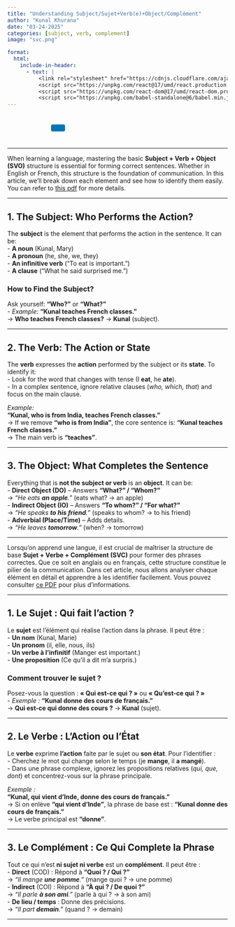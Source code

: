 ```yaml
---
title: "Understanding Subject/Sujet+Verb(e)+Object/Complément"
author: "Kunal Khurana"
date: "03-24-2025"
categories: [subject, verb, complement]
image: "svc.png"

format:
  html:
    include-in-header:
      - text: |
          <link rel="stylesheet" href="https://cdnjs.cloudflare.com/ajax/libs/font-awesome/6.0.0/css/all.min.css">
          <script src="https://unpkg.com/react@17/umd/react.production.min.js"></script>
          <script src="https://unpkg.com/react-dom@17/umd/react-dom.production.min.js"></script>
          <script src="https://unpkg.com/babel-standalone@6/babel.min.js"></script>
---
```


::: {style="text-align: left; padding: 10px;"}
<a href="mailto:info@frenchwithkunal.ca" target="_blank" style="margin: 0 10px; color: #000;"><i class="fas fa-envelope fa-lg"></i></a> <a href="https://www.instagram.com/frenchwithkunal" target="_blank" style="margin: 0 10px; color: #E1306C;"><i class="fab fa-instagram fa-lg"></i></a> <a href="https://frenchwithkunal.ca" target="_blank" style="margin: 0 10px; color: #0077b5;"><i class="fas fa-globe fa-lg"></i></a> <a href="https://whatsapp.com/channel/0029Vb57n2e7dmegpjYpyi3V" target="_blank" style="margin: 0 10px; color: #25D366;"><i class="fab fa-whatsapp fa-lg"></i></a> <button onclick="copyLink()" style="background-color: #0077b5; color: white; padding: 8px 16px; border: none; border-radius: 4px; cursor: pointer; margin-left: 10px;"> <i class="fas fa-copy"></i> </button> [Link copied!]{#copy-message style="margin-left: 10px; color: green; display: none;"}
:::





<div id="react-root"></div>
 <script type="text/babel">
 const ProfilePage = () => {
  const { useState, useEffect } = React;
  const [redirectCounter, setRedirectCounter] = useState(4);
  const [isRedirecting, setIsRedirecting] = useState(false);

  const isFrench = document.documentElement.lang === "fr";

  const translations = {
    noAccess: isFrench 
      ? "Vous n'avez pas accès à cette page."
      : "You don't have access to this page.",
    subscribe: isFrench
      ? "Veuillez vous abonner pour obtenir l'accès."
      : "Please subscribe to gain access.",
    redirecting: isFrench
      ? `Redirection vers la page d'abonnement dans ${redirectCounter} secondes...`
      : `Redirecting to subscription page in ${redirectCounter} seconds...`
  };

  const refreshToken = async () => {
    const storedRefreshToken = localStorage.getItem("refreshToken");

    if (!storedRefreshToken) {
      window.location.href = "/login.html";
      return null;
    }

    try {
      const response = await fetch("https://frenchwithkunal-cdf6ea3f88ce.herokuapp.com/api/v1/auth/refresh-token", {
        method: "POST",
        headers: {
          "Content-Type": "application/json",
        },
        body: JSON.stringify({ refreshToken: storedRefreshToken }),
      });

      if (!response.ok) {
        localStorage.removeItem("accessToken");
        localStorage.removeItem("refreshToken");
        window.location.href = "/login.html";
        return null;
      }

      const data = await response.json();
      localStorage.setItem("accessToken", data.accessToken);
      return data.accessToken;
    } catch (error) {
      localStorage.removeItem("accessToken");
      localStorage.removeItem("refreshToken");
      window.location.href = "/login.html";
      return null;
    }
  };

  const fetchWithAuth = async (url, options = {}) => {
    let accessToken = localStorage.getItem("accessToken");

    options.headers = {
      ...options.headers,
      Authorization: `Bearer ${accessToken}`,
      "Content-Type": "application/json",
    };

    let response = await fetch(url, options);

    if (response.status === 401) {
      console.log("Access token expired, attempting to refresh...");

      // Refresh token
      accessToken = await refreshToken();

      if (!accessToken) return null;

      options.headers.Authorization = `Bearer ${accessToken}`;
      response = await fetch(url, options);
    }

    return response.json();
  };

  const showNoAccessMessage = () => {
    setIsRedirecting(true);
    
    const noAccessMessage = `
      <div style="text-align: center; padding: 20px;">
        <h2>${translations.noAccess}</h2>
        <p>${translations.subscribe}</p>
        <p>${translations.redirecting}</p>
      </div>
    `;
    document.body.innerHTML = noAccessMessage;
    
    // Start countdown and redirect
    const redirectInterval = setInterval(() => {
      setRedirectCounter((prev) => {
        const newCounter = prev - 1;
        if (newCounter <= 0) {
          clearInterval(redirectInterval);
          window.location.href = "https://frenchwithkunal.ca/payment.html";
        }
        
        // Update the countdown text
        const countdownElement = document.querySelector('p:last-child');
        if (countdownElement) {
          countdownElement.textContent = isFrench
            ? `Redirection vers la page d'abonnement dans ${newCounter} secondes...`
            : `Redirecting to subscription page in ${newCounter} seconds...`;
        }
        
        return newCounter;
      });
    }, 1000);
  };

  useEffect(() => {
    const storedToken = localStorage.getItem('accessToken');

    if(!storedToken) {
      showNoAccessMessage();
    } else {
      const fetchData = async() => {
        const data = await fetchWithAuth("https://frenchwithkunal-cdf6ea3f88ce.herokuapp.com/api/v1/auth/me", {
          method: "POST",
        });

        if (data && data.data && data.data.hasAccess) {
          console.log(data);
        } else {
          showNoAccessMessage();
        }
      };
      fetchData();
    }
  }, []);

  return (
    <div></div>
  );
};

ReactDOM.render(
  <ProfilePage />,
  document.getElementById('react-root')
);
 </script>

------------------------------------------------------------------------

::: {.content-visible when-profile="english"}
When learning a language, mastering the basic **Subject + Verb + Object (SVO)** structure is essential for forming correct sentences. Whether in English or French, this structure is the foundation of communication. In this article, we’ll break down each element and see how to identify them easily. You can refer to [this pdf](https://drive.google.com/file/d/1fi3oGtxpK9YgG64356j7UIfOJe7M4k7L/view?usp=drive_link) for more details.

------------------------------------------------------------------------

## **1. The Subject: Who Performs the Action?**

The **subject** is the element that performs the action in the sentence. It can be:\
- **A noun** (Kunal, Mary)\
- **A pronoun** (he, she, we, they)\
- **An infinitive verb** ("To eat is important.")\
- **A clause** ("What he said surprised me.")

### **How to Find the Subject?**

Ask yourself: **“Who?”** or **“What?”**\
- *Example:* **"Kunal teaches French classes."**\
→ **Who teaches French classes?** → **Kunal** (subject).

------------------------------------------------------------------------

## **2. The Verb: The Action or State**

The **verb** expresses the **action** performed by the subject or its **state**. To identify it:\
- Look for the word that changes with tense (I **eat**, he **ate**).\
- In a complex sentence, ignore relative clauses (*who, which, that*) and focus on the main clause.

*Example:*\
**"Kunal, who is from India, teaches French classes."**\
→ If we remove **"who is from India"**, the core sentence is: **"Kunal teaches French classes."**\
→ The main verb is **"teaches"**.

------------------------------------------------------------------------

## **3. The Object: What Completes the Sentence**

Everything that is **not the subject or verb** is an **object**. It can be:\
- **Direct Object (DO)** – Answers **“What?” / “Whom?”**\
→ *"He eats **an apple**."* (eats what? → an apple)\
- **Indirect Object (IO)** – Answers **“To whom?” / “For what?”**\
→ *"He speaks **to his friend**."* (speaks to whom? → to his friend)\
- **Adverbial (Place/Time)** – Adds details.\
→ *"He leaves **tomorrow**."* (when? → tomorrow)

------------------------------------------------------------------------
:::

::: {.content-visible when-profile="french"}
Lorsqu’on apprend une langue, il est crucial de maîtriser la structure de base **Sujet + Verbe + Complément (SVC)** pour former des phrases correctes. Que ce soit en anglais ou en français, cette structure constitue le pilier de la communication. Dans cet article, nous allons analyser chaque élément en détail et apprendre à les identifier facilement. Vous pouvez consulter [ce PDF](https://drive.google.com/file/d/1fi3oGtxpK9YgG64356j7UIfOJe7M4k7L/view?usp=drive_link) pour plus d'informations.

------------------------------------------------------------------------

## **1. Le Sujet : Qui fait l’action ?**

Le **sujet** est l’élément qui réalise l’action dans la phrase. Il peut être :\
- **Un nom** (Kunal, Marie)\
- **Un pronom** (il, elle, nous, ils)\
- **Un verbe à l’infinitif** (Manger est important.)\
- **Une proposition** (Ce qu’il a dit m’a surpris.)

### **Comment trouver le sujet ?**

Posez-vous la question : **« Qui est-ce qui ? »** ou **« Qu’est-ce qui ? »**\
- *Exemple :* **"Kunal donne des cours de français."**\
→ **Qui est-ce qui donne des cours ?** → **Kunal** (sujet).

------------------------------------------------------------------------

## **2. Le Verbe : L’Action ou l’État**

Le **verbe** exprime **l’action** faite par le sujet ou **son état**. Pour l’identifier :\
- Cherchez le mot qui change selon le temps (je **mange**, il **a mangé**).\
- Dans une phrase complexe, ignorez les propositions relatives (*qui, que, dont*) et concentrez-vous sur la phrase principale.

*Exemple :*\
**"Kunal, qui vient d’Inde, donne des cours de français."**\
→ Si on enlève **"qui vient d’Inde"**, la phrase de base est : **"Kunal donne des cours de français."**\
→ Le verbe principal est **"donne"**.

------------------------------------------------------------------------

## **3. Le Complément : Ce Qui Complete la Phrase**

Tout ce qui n’est **ni sujet ni verbe** est un **complément**. Il peut être :\
- **Direct** (COD) : Répond à **"Quoi ? / Qui ?"**\
→ *"Il mange **une pomme**."* (mange quoi ? → une pomme)\
- **Indirect** (COI) : Répond à **"À qui ? / De quoi ?"**\
→ *"Il parle **à son ami**."* (parle à qui ? → à son ami)\
- **De lieu / temps** : Donne des précisions.\
→ *"Il part **demain**."* (quand ? → demain)

------------------------------------------------------------------------
:::